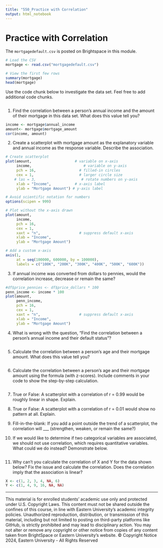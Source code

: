 ```yaml
---
title: "550_Practice with Correlation"
output: html_notebook
---
```


# Practice with Correlation

The `mortgagedefault.csv` is posted on Brightspace in this module.

```r
# Load the CSV
mortgage <- read.csv("mortgagedefault.csv")
```

```r
# View the first few rows
summary(mortgage)
head(mortgage)
```

Use the code chunk below to investigate the data set. Feel free to add additional code chunks.

```r

```

1.  Find the correlation between a person's annual income and the amount of their mortgage in this data set. What does this value tell you?

```r
income <- mortgage$annual_income
amount<- mortgage$mortgage_amount
cor(income, amount)

```

2.  Create a scatterplot with mortgage amount as the explanatory variable and annual income as the response variable. Describe the association.

```r
# Create scatterplot
plot(amount,                    # variable on x-axis
     income,                        # variable on y-axis
     pch = 16,                    # filled-in circles
     cex = 1,                     # larger circle size
    # las = 3,                     # rotate numbers on y-axis
     xlab = "Income",           # x-axis label
     ylab = "Mortgage Amount") # y-axis label
```


```r
# Avoid scientific notation for numbers
options(scipen = 999)  

# Plot without the x-axis drawn
plot(amount, 
     income, 
     pch = 16, 
     cex = 1, 
     xaxt = "n",                  # suppress default x-axis
     xlab = "Income", 
     ylab = "Mortgage Amount")

# Add a custom x-axis
axis(1, 
     at = seq(100000, 600000, by = 100000), 
     labels = c("100K", "200K", "300K", "400K", "500K", "600K"))

```

3.  If annual income was converted from dollars to pennies, would the correlation increase, decrease or remain the same?

```r
#df$price_pennies <- df$price_dollars * 100
penn_income <- income * 100
plot(amount, 
     penn_income, 
     pch = 16, 
     cex = 1, 
     xaxt = "n",                  # suppress default x-axis
     xlab = "Income", 
     ylab = "Mortgage Amount")


```

4.  What is wrong with the question, "Find the correlation between a person's annual income and their default status"?

```r

```

5.  Calculate the correlation between a person's age and their mortgage amount. What does this value tell you?

```r

```

6.  Calculate the correlation between a person's age and their mortgage amount using the formula (with z-scores). Include comments in your code to show the step-by-step calculation.

```r

```

7.  True or False: A scatterplot with a correlation of r = 0.99 would be roughly linear in shape. Explain.

8.  True or False: A scatterplot with a correlation of r = 0.01 would show no pattern at all. Explain.

9.  Fill-in-the-blank: If you add a point outside the trend of a scatterplot, the correlation will \_\_\_ (strengthen, weaken, or remain the same?)

10. If we would like to determine if two categorical variables are associated, we should not use correlation, which requires quantitative variables. What could we do instead? Demonstrate below.

```r

```

11. Why can't you calculate the correlation of X and Y for the data shown below? Fix the issue and calculate the correlation. Does the correlation imply that the association is linear?

```r
X <- c(1, 2, 3, 4, NA, 6)
Y <- c(1, 4, 9, 16, NA, NA)


```

------------------------------------------------------------------------

This material is for enrolled students' academic use only and protected under U.S. Copyright Laws. This content must not be shared outside the confines of this course, in line with Eastern University's academic integrity policies. Unauthorized reproduction, distribution, or transmission of this material, including but not limited to posting on third-party platforms like GitHub, is strictly prohibited and may lead to disciplinary action. You may not alter or remove any copyright or other notice from copies of any content taken from BrightSpace or Eastern University's website. © Copyright Notice 2024, Eastern University - All Rights Reserved
